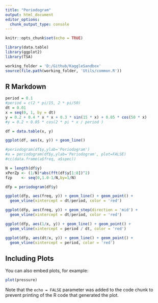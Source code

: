 ---
title: "Periodogram"
output: html_document
editor_options: 
  chunk_output_type: console
---

```{r setup, include=FALSE}
knitr::opts_chunk$set(echo = TRUE)

library(data.table)
library(ggplot2)
library(TSA)

working_folder = 'D:/Github/KaggleSandbox'
source(file.path(working_folder, 'Utils/common.R'))
```

## R Markdown

```{r gen_data}

period = 0.1
#period = c(2 * pi/15, 2 * pi/50)
dt = 0.01
x = seq(0, 1, by = dt)
y = 0.2 + 0.4 * x * x + 0.3 * sin(15 * x) + 0.05 * cos(50 * x)
#y = 0.2 + 0.05 * cos(2 * pi * x / period )

df = data.table(x, y)

ggplot(df, aes(x, y)) + geom_line()

#periodogram(df$y,ylab='Periodogram')
#a = periodogram(df$y,ylab='Periodogram', plot=FALSE)
#cc(data.frame(a$freq, a$spec))

N = length(df$y)
xPerZp <- (1/N)*abs(fft(df$y[1:8])^2)
fzp    <- seq(0,1.0-1/N,by=1/N)

dfp = periodogram(df$y)

ggplot(dfp, aes(freq, y)) + geom_line() + geom_point() + 
  geom_vline(xintercept = dt/period, color = 'red')

ggplot(dfp, aes(freq, y)) + geom_step(direction = 'mid') + 
  geom_vline(xintercept = dt/period, color = 'red')

ggplot(dfp, aes(1/x, y)) + geom_line() + geom_point() + 
  geom_vline(xintercept = period / dt, color = 'red')

ggplot(dfp, aes(dt/x, y)) + geom_line() + geom_point() + 
  geom_vline(xintercept = period, color = 'red')
```

## Including Plots

You can also embed plots, for example:

```{r pressure, echo=FALSE}
plot(pressure)
```

Note that the `echo = FALSE` parameter was added to the code chunk to prevent printing of the R code that generated the plot.
